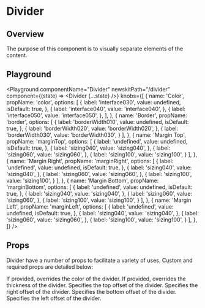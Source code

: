 


# Divider

## Overview

The purpose of this component is to visually separate elements of the content.

## Playground

<Playground
  componentName="Divider"
  newskitPath="/divider"
  component={(state) => <LegacyBlock width="100%"><Divider {...state} /></LegacyBlock>}
  knobs={[
    {
      name: 'Color',
      propName: 'color',
      options: [
        {
          label: 'interface030',
          value: undefined,
          isDefault: true,
        },
        {
          label: 'interface040',
          value: 'interface040',
        },
        {
          label: 'interface050',
          value: 'interface050',
        },
      ],
    },
    {
      name: 'Border',
      propName: 'border',
      options: [
        {
          label: 'borderWidth010',
          value: undefined,
          isDefault: true,
        },
        {
          label: 'borderWidth020',
          value: 'borderWidth020',
        },
        {
          label: 'borderWidth030',
          value: 'borderWidth030',
        }
      ],
    },
    {
      name: 'Margin Top',
      propName: 'marginTop',
      options: [
        {
          label: 'undefined',
          value: undefined,
          isDefault: true,
        },
        {
          label: 'sizing040',
          value: 'sizing040',
        },
        {
          label: 'sizing060',
          value: 'sizing060',
        },
        {
          label: 'sizing100',
          value: 'sizing100',
        }
      ],
    },
    {
      name: 'Margin Right',
      propName: 'marginRight',
      options: [
        {
          label: 'undefined',
          value: undefined,
          isDefault: true,
        },
        {
          label: 'sizing040',
          value: 'sizing040',
        },
        {
          label: 'sizing060',
          value: 'sizing060',
        },
        {
          label: 'sizing100',
          value: 'sizing100',
        }
      ],
    },
    {
      name: 'Margin Bottom',
      propName: 'marginBottom',
      options: [
        {
          label: 'undefined',
          value: undefined,
          isDefault: true,
        },
        {
          label: 'sizing040',
          value: 'sizing040',
        },
        {
          label: 'sizing060',
          value: 'sizing060',
        },
        {
          label: 'sizing100',
          value: 'sizing100',
        }
      ],
    },
    {
      name: 'Margin Left',
      propName: 'marginLeft',
      options: [
        {
          label: 'undefined',
          value: undefined,
          isDefault: true,
        },
        {
          label: 'sizing040',
          value: 'sizing040',
        },
        {
          label: 'sizing060',
          value: 'sizing060',
        },
        {
          label: 'sizing100',
          value: 'sizing100',
        }
      ],
    },
  ]}
/>

## Props

Divider have a number of props to facilitate a variety of uses. Custom and required props are detailed below:

<LegacyBlock marginTop="sizing05">
  <Prop name="color" type="ColorKeys">
    If provided, overrides the color of the divider.
  </Prop>
  <Prop name="border" type="BorderKeys">
    If provided, overrides the thickness of the divider.
  </Prop>
  <Prop name="marginTop" type="SizingKeys">
    Specifies the top offset of the divider.
  </Prop>
  <Prop name="marginRight" type="SizingKeys">
    Specifies the right offset of the divider.
  </Prop>
  <Prop name="marginBottom" type="SizingKeys">
    Specifies the bottom offset of the divider.
  </Prop>
  <Prop name="marginLeft" type="SizingKeys">
    Specifies the left offset of the divider.
  </Prop>
</LegacyBlock>
